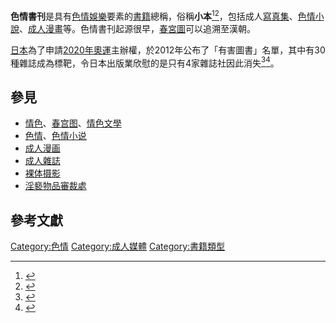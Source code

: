 {{redirect|小本}}
{{globalize}}
'''色情書刊'''是具有[[色情|色情]][[娛樂|娛樂]]要素的[[書籍|書籍]]總稱，俗稱'''小本'''<ref>{{cite conference|language=zh|author=翟本瑞|title=影像文本的分析方法：以中國古代春宮畫及網路自拍為例（PPT簡報檔）|date=2004-06-26|url=http://society.nhu.edu.tw/seminar/930625/12.ppt|accessdate=2013-10-26|archiveurl=https://web.archive.org/web/20131029195920/http://society.nhu.edu.tw/seminar/930625/12.ppt|archivedate=2013-10-29|deadurl=yes}}</ref><ref>{{cite web |language= zh |title= 業者1個月賣21萬片　警破色情光碟廠 |url= http://iservice.libertytimes.com.tw/liveNews/news.php?no=417300 |author=  |work= 自由電子報 |publisher=  |date= 2010-10-05 |accessdate=  }}{{dead link|date=2018年4月 |bot=InternetArchiveBot |fix-attempted=yes }}</ref>，包括成人[[寫真集|寫真集]]、[[色情小說|色情小說]]、[[成人漫畫|成人漫畫]]等。色情書刊起源很早，[[春宮圖|春宮圖]]可以追溯至漢朝。

[[日本|日本]]為了申請[[2020年奧運|2020年奧運]]主辦權，於2012年公布了「有害圖書」名單，其中有30種雜誌成為標靶，令日本出版業欣慰的是只有4家雜誌社因此消失<ref>{{cite web |language= zh |title= 日為申請2020年奧運漂白　擬封鎖色情書刊？ |  |url= http://www.nownews.com/2013/07/16/91-2963247.htm |author= |work= NOWnews 今日新聞網 |publisher=  |date= 2013-07-16 |accessdate=  }}</ref><ref>{{cite web |language= ja |title= 東京都が「有害図書」を駆逐＝五輪招致のイメージダウンを危惧―中国メディア |url= http://www.recordchina.co.jp/group.php?groupid=74388 |author= 岡本悠馬|work= レコードチャイナ |publisher=  |date= 2013-07-17 |accessdate=  }}</ref>。

==參見==
*[[情色|情色]]、[[春宫图|春宫图]]、[[情色文學|情色文學]]
*[[色情|色情]]、[[色情小说|色情小说]]
*[[成人漫画|成人漫画]]
*[[成人雜誌|成人雜誌]]
*[[裸体摄影|裸体摄影]]
*[[淫褻物品審裁處|淫褻物品審裁處]]

==參考文獻==
{{reflist}}

{{性}}
{{book-stub}}{{Porn-stub}}
[[Category:色情|Category:色情]]
[[Category:成人媒體|Category:成人媒體]]
[[Category:書籍類型|Category:書籍類型]]